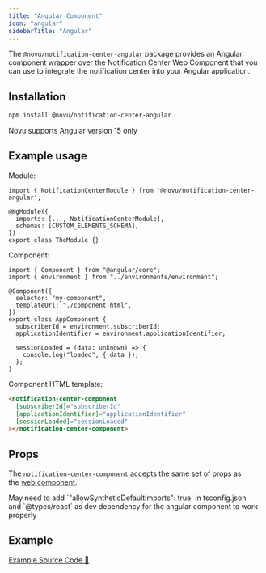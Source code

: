 ```yaml
---
title: "Angular Component"
icon: "angular"
sidebarTitle: "Angular"
---
```


The `@novu/notification-center-angular` package provides an Angular component wrapper over the Notification Center Web Component that you can use to integrate the notification center into your Angular application.

## Installation

```bash
npm install @novu/notification-center-angular
```

<Tip>Novu supports Angular version 15 only</Tip>

## Example usage

Module:

```tsx
import { NotificationCenterModule } from '@novu/notification-center-angular';

@NgModule({
  imports: [..., NotificationCenterModule],
  schemas: [CUSTOM_ELEMENTS_SCHEMA],
})
export class TheModule {}
```

Component:

```tsx
import { Component } from "@angular/core";
import { environment } from "../environments/environment";

@Component({
  selector: "my-component",
  templateUrl: "./component.html",
})
export class AppComponent {
  subscriberId = environment.subscriberId;
  applicationIdentifier = environment.applicationIdentifier;

  sessionLoaded = (data: unknown) => {
    console.log("loaded", { data });
  };
}
```

Component HTML template:

```html
<notification-center-component
  [subscriberId]="subscriberId"
  [applicationIdentifier]="applicationIdentifier"
  [sessionLoaded]="sessionLoaded"
></notification-center-component>
```

## Props

The `notification-center-component` accepts the same set of props as the [web component](/notification-center/client/web-component).

<Tip>
  May need to add `"allowSyntheticDefaultImports": true` in tsconfig.json
  and `@types/react` as dev dependency for the angular component to work
  properly
</Tip>

## Example

[Example Source Code 🔗](https://github.com/novuhq/examples/tree/main/novu-angular-notification-center)
